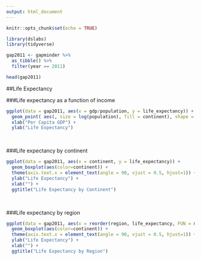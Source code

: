 ```yaml
---
output: html_document
---
```


```r
knitr::opts_chunk$set(echo = TRUE)
```


```r
library(dslabs)
library(tidyverse)
```

```r
gap2011 <- gapminder %>% 
  as_tibble() %>% 
  filter(year == 2011)

head(gap2011)
```

##Life Expectancy

###Life expectancy as a function of income
```r
ggplot(data = gap2011, aes(x = gdp/population, y = life_expectancy)) +
  geom_point( aes(, size = log(population), fill = continent), shape = 21, stroke = 1, color = "black") +
  xlab("Per Capita GDP") + 
  ylab("Life Expectancy") 
```

<br>

###Life expectancy by continent
```r
ggplot(data = gap2011, aes(x = continent, y = life_expectancy)) + 
  geom_boxplot(aes(color=continent)) +
  theme(axis.text.x = element_text(angle = 90, vjust = 0.5, hjust=1)) + 
  ylab("Life Expectancy") + 
  xlab("") + 
  ggtitle("Life Expectancy by Continent")
```

<br>

###Life expectancy by region
```r
ggplot(data = gap2011, aes(x = reorder(region, life_expectancy, FUN = median), y = life_expectancy)) +
  geom_boxplot(aes(color=continent)) +
  theme(axis.text.x = element_text(angle = 90, vjust = 0.5, hjust=1)) + 
  ylab("Life Expectancy") + 
  xlab("") + 
  ggtitle("Life Expectancy by Region")
```
